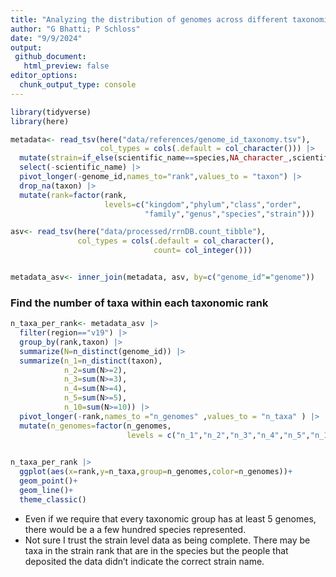 ```yaml
---
title: "Analyzing the distribution of genomes across different taxonomic ranks"
author: "G Bhatti; P Schloss"
date: "9/9/2024"
output:
 github_document:
   html_preview: false
editor_options: 
  chunk_output_type: console
---
```


```r
library(tidyverse)
library(here)

metadata<- read_tsv(here("data/references/genome_id_taxonomy.tsv"),
                    col_types = cols(.default = col_character())) |> 
  mutate(strain=if_else(scientific_name==species,NA_character_,scientific_name)) |> 
  select(-scientific_name) |> 
  pivot_longer(-genome_id,names_to="rank",values_to = "taxon") |> 
  drop_na(taxon) |> 
  mutate(rank=factor(rank,
                     levels=c("kingdom","phylum","class","order",
                              "family","genus","species","strain")))

asv<- read_tsv(here("data/processed/rrnDB.count_tibble"),
               col_types = cols(.default = col_character(),
                                count= col_integer()))


metadata_asv<- inner_join(metadata, asv, by=c("genome_id"="genome"))
```

### Find the number of taxa within each taxonomic rank

```r
n_taxa_per_rank<- metadata_asv |> 
  filter(region=="v19") |> 
  group_by(rank,taxon) |> 
  summarize(N=n_distinct(genome_id)) |> 
  summarize(n_1=n_distinct(taxon),
            n_2=sum(N>=2),
            n_3=sum(N>=3),
            n_4=sum(N>=4),
            n_5=sum(N>=5),
            n_10=sum(N>=10)) |> 
  pivot_longer(-rank,names_to ="n_genomes" ,values_to = "n_taxa" ) |> 
  mutate(n_genomes=factor(n_genomes,
                          levels = c("n_1","n_2","n_3","n_4","n_5","n_10")))
  

n_taxa_per_rank |> 
  ggplot(aes(x=rank,y=n_taxa,group=n_genomes,color=n_genomes))+
  geom_point()+
  geom_line()+
  theme_classic()

```
* Even if we require that every taxonomic group has at least 5 genomes, there would
be a a few hundred species represented.
* Not sure I trust the strain level data as being complete. There may be taxa in 
the strain rank that are in the species but the people that deposited the data
didn't indicate the correct strain name.


